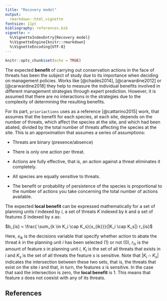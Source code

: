 ```yaml
---
title: "Recovery model"
output:
  rmarkdown::html_vignette
fontsize: 11pt
bibliography: references.bib
vignette: >
  %\VignetteIndexEntry{Recovery model}
  %\VignetteEngine{knitr::rmarkdown}
  %\VignetteEncoding{UTF-8}
---
```


```r
knitr::opts_chunk$set(echo = TRUE)
```

The expected **benefit** of carrying out conservation actions in the face of threats has been the subject of study due to its importance when deciding on management policies. Works like [@chadés2014], [@carwardine2012] or [@carwardine2018] they help to measure the individual benefits involved in different management strategies through expert prediction. However, it is assumed that there are no interactions in the strategies due to the complexity of determining the resulting benefits.

For its part, `prioriactions` uses as a reference [@cattarino2015] work, that assumes that the benefit for each species, at each site, depends on the number of threats, which affect the species at the site, and which had been abated, divided by the total number of threats affecting the species at the site. This is an approximation that assumes a series of assumptions:

-   Threats are binary (presence/absence)

-   There is only one action per threat.

-   Actions are fully effective, that is, an action against a threat eliminates it completely.

-   All species are equally sensitive to threats.

-   The benefit or probability of persistence of the species is proportional to the number of actions you take concerning the total number of actions available.

The expected **local benefit** can be expressed mathematically for a set of planning units $I$ indexed by $i$, a set of threats $K$ indexed by $k$ and a set of features $S$ indexed by $s$ as:

$b_{is} = \frac{ \sum_{k \in K_i \cap K_s}{x_{ik}}}{|K_i \cap K_s|} r_{is}$

Here, $x_{ik}$ is the decisions variable that specify whether action to abate the threat $k$ in the planning unit $i$ has been selected (1) or not (0), $r_{is}$ is the amount of feature $s$ in planning unit $i$, $K_i$ is the set of all threats that exists in $i$ and $K_s$ is the set of all threats the feature $s$ is sensitive. Note that $|K_i \cap K_s|$ indicates the intersection between these two sets, that is, the threats that exist on the site $i$ and that, in turn, the features $s$ is sensitive. In the case that said the intersection is zero, the **local benefit** is 1. This means that feature $s$ does not coexist with any of its threats.

## References

